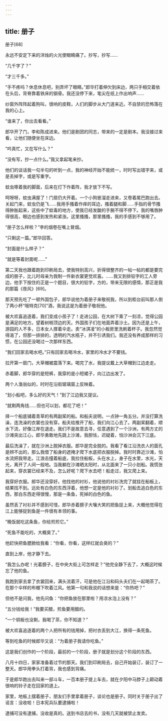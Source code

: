```yaml
---
---
---
```

title: 册子
---




册子[68]



永远不安定下来的洋烛的火光使眼睛痛了。抄写，抄写……

“几千字了？”

“才三千多。”

“手不疼吗？休息休息吧，别弄坏了眼睛。”郎华打着伸欠到床边，两只手相交着依在头后，背脊靠着铁床的钢骨。我还没停下来，笔尖在纸上作出响声……

纱窗外阵阵起着狗叫，很响的皮鞋，人们的脚步从大门道来近。不自禁的恐怖落在我的心上。

“谁来了，你出去看看。”

郎华开了门，李和陈成进来。他们是剧团的同志，带来的一定是剧本。我没接过来看，让他们随便坐在床边。

“吟真忙，又在写什么？”

“没有写，抄一点什么。”我又拿起笔来抄。

他们的谈话我一句半句的听到一点，我的神经开始不能统一，时时写出错字来，或是丢掉字，或是写重字。

蚊虫啄着我的脚面，后来在灯下作着阵，我才放下不写。

呵呀呀，蚊虫满屋了！门扇仍大开着。一个小狗崽溜走进来，又卷着尾巴跑出去。关起门来，蚊虫仍是飞……我用手搔着作痒的耳边，搔着腿和脚……手指的骨节搔得肿胀起来，这些中了蚊毒的地方，使我已经发酸的手腕不得不停下。我的嘴唇肿得很高，眼边也感到发热和紧涨。这里搔搔，那里搔搔，我的手感到不够用了。

“册子怎么样啦？”李的烟卷在嘴上冒烟。

“只剩这一篇。”郎华回答。

“封面是什么样子？”

“就是等着封面呢……”

第二天我也跟着跑到印刷局去，使我特别高兴，折得很整齐的一帖一帖的都是要完成的册子，比儿时母亲为我制一件新衣裳更觉欢喜。……我又到排铅字的工人旁边，他手下按住的正是一个题目，很大的铅字，方的，带来无限的感情，那正是我的那篇《夜风》[69]。

那天预先吃了一顿外国包子，郎华说他为着册子来敬祝我，所以到柜台前叫那人倒了两小杯“哦特克[70]”酒，我说这是为着册子敬祝他。

被大欢喜追逐着，我们变成小孩子了！走进公园，在大树下乘了一刻凉，觉得公园是满足的地方。望着树梢顶边的天。外国孩子们在地面弄着沙土。因为还是上午，游园的人不多，日本女人撑着伞走。卖“冰淇凌”的小板房里洗刷着杯子。我忽然觉得渴了，但那一排排的，透明的汽水瓶子，并不引诱我们。我还没有养成那样的习惯，在公园还没喝过一次那样东西。

“我们回家去喝水吧。”只有回家去喝冷水，家里的冷水才不要钱。

拉开第一扇门，大草帽被震落下来。喝完了水，我提议戴上大草帽到江边走走。

赤着脚，郎华穿的是短裤，我穿的是小短裙子，向江边出发了。

两个人渔翁似的，时时在沿街玻璃窗上反映着。

“划小船吧，多么好的天气！”到了江边我又提议。

“就剩两角钱……但也可以划，都花了吧！”

择一个船底铺着青草的有两副桨的船。和船夫说明，一点钟一角五分。并没打算洗澡，连洗澡的衣裳也没有穿。船夫给推开了船，我们向江心去了。两副桨翻着，顺水下流，好像江岸在退走。我们不是故意去寻，任意遇到了一个沙洲，有两方丈的沙滩突出江心，郎华勇敢地先跳上沙滩，我胆怯，迟疑着，怕沙洲会沉下江底。

最后洗澡了，就在沙洲上脱掉衣服。郎华是完全脱的。我看了看江沿洗衣人的面孔是辨不出的，那么我借了船身的遮掩才爬下水底把衣服脱掉。我时时靠近沙滩，怕水流把我带走。江浪击撞着船底，我拉住船板，头在水上，身子在水里，水光，天光，离开了人间一般地。当我躺在沙滩晒太阳时，从北面来了一只小划船。我慌张起来，穿衣裳已经来不及，怎么好呢？爬下水去吧！船走过，我又爬上来。

我穿好衣服。郎华还没穿好。他找他的衬衫，他说他的衬衫洗完了就挂在船板上，结果找不到。远处有白色的东西浮着，他想一定是他的衬衫了。划船去追白色的东西，那白东西走得很慢，那是一条鱼，死掉的白色的鱼。

虽然丢了衬衫并不感到可惜，郎华赤着膀子大嚷大笑的把鱼捉上来，大概他觉得在江上能够捉到鱼是一件很有本领的事。

“晚饭就吃这条鱼，你给煎煎它。”

“死鱼不能吃的，大概臭了。”

他赶快把鱼腮掀给我看：“你看，你看，这样红就会臭的？”

直到上岸，他才静下去。

“我怎么办呢！光着膀子，在中央大街上可怎样走？”他完全静下去了，大概这时候忘了他的鱼。

我跑到家去拿了衣裳回来，满头流着汗，可是他在江沿和码头夫们在一起喝茶了。在那个伞样的布棚下吹着江风。他第一句和我说的话想来是：“你热吧？”

但他不是问我，他先问鱼：“你把鱼放在那里啦？用凉水泡上没有？”

“五分钱给我！”我要买醋，煎鱼要用醋的。

“一个铜板也没剩，我喝了茶，你不知道？”

被大欢喜追逐着的两个人把所有的钱用掉，把衬衣丢到大江，换得一条死鱼。

等到吃鱼的时候郎华又说：“为着册子我请你吃鱼。”

这是我们创作的一个阶段，最前的一个阶段，册子就是划分这个阶段的东西。

八月十四日，家家准备着过节的那天。我们到印刷局去，自己开始装订，装订了一整天。郎华用拳头打着背，我也感到背痛。

于是郎华跑出去叫来一部斗车，一百本册子提上车去，就在夕阳中马脖子上颠动着很响的铃子走在回家的道上。

家里，地板上摆着册子，朋友们手里拿着册子，谈论也是册子。同时关于册子出了谣言：没收啦！日本宪兵队要逮捕啦！

逮捕可没有逮捕，没收是真的。送到书店去的书，没有几天就被禁止发卖。